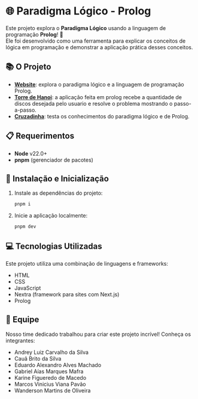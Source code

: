 # 🌐 Paradigma Lógico - Prolog

Este projeto explora o **Paradigma Lógico** usando a linguagem de programação **Prolog**! 🎉  
Ele foi desenvolvido como uma ferramenta para explicar os conceitos de lógica em programação e demonstrar a aplicação prática desses conceitos.

## 📚 O Projeto
- **[Website](!https://paradigma-logico-prolog.vercel.app/)**: explora o paradigma lógico e a linguagem de programação Prolog.
- **[Torre de Hanoi](!https://www.google.com)**: a aplicação feita em prolog recebe a quantidade de discos desejada pelo usuario e resolve o problema mostrando o passo-a-passo.
- **[Cruzadinha](!https://www.google.com)**: testa os conhecimentos do paradigma lógico e de Prolog.

## 📋 Requerimentos

- **Node** v22.0+
- **pnpm** (gerenciador de pacotes)

## 🚀 Instalação e Inicialização

1. Instale as dependências do projeto:  

   ```bash
   pnpm i
    ```

2. Inicie a aplicação localmente:  

   ```bash
   pnpm dev
    ```

## 💻 Tecnologias Utilizadas
Este projeto utiliza uma combinação de linguagens e frameworks:

- HTML
- CSS
- JavaScript
- Nextra (framework para sites com Next.js)
- Prolog

## 👥 Equipe
Nosso time dedicado trabalhou para criar este projeto incrível! Conheça os integrantes:

- Andrey Luiz Carvalho da Silva
- Cauã Brito da Silva
- Eduardo Alexandro Alves Machado
- Gabriel Aías Marques Mafra
- Karine Figueredo de Macedo
- Marcos Vinicius Viana Pavão
- Wanderson Martins de Oliveira  
